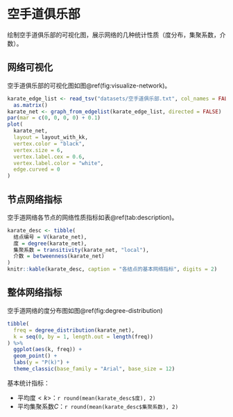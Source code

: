 # 空手道俱乐部

绘制空手道俱乐部的可视化图，展示网络的几种统计性质（度分布，集聚系数，介数）。

## 网络可视化

空手道俱乐部的可视化图如图\@ref(fig:visualize-network)。

```r
karate_edge_list <- read_tsv("datasets/空手道俱乐部.txt", col_names = FALSE) %>%
  as.matrix()
karate_net <- graph_from_edgelist(karate_edge_list, directed = FALSE)
par(mar = c(0, 0, 0, 0) + 0.1)
plot(
  karate_net,
  layout = layout_with_kk,
  vertex.color = "black",
  vertex.size = 6,
  vertex.label.cex = 0.6,
  vertex.label.color = "white",
  edge.curved = 0
)
```

## 节点网络指标

空手道网络各节点的网络性质指标如表\@ref(tab:description)。

```r
karate_desc <- tibble(
  结点编号 = V(karate_net),
  度 = degree(karate_net),
  集聚系数 = transitivity(karate_net, "local"),
  介数 = betweenness(karate_net)
)
knitr::kable(karate_desc, caption = "各结点的基本网络指标", digits = 2)
```

## 整体网络指标

空手道网络的度分布图如图\@ref(fig:degree-distribution)

```r
tibble(
  freq = degree_distribution(karate_net),
  k = seq(0, by = 1, length.out = length(freq))
) %>%
  ggplot(aes(k, freq)) +
  geom_point() +
  labs(y = "P(k)") +
  theme_classic(base_family = "Arial", base_size = 12)
```

基本统计指标：

* 平均度$<k>$：`r round(mean(karate_desc$度), 2)`
* 平均集聚系数$C$：`r round(mean(karate_desc$集聚系数), 2)`
